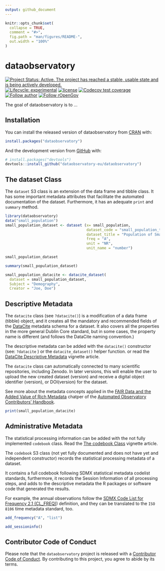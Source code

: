 ```yaml
---
output: github_document
---
```


<!-- README.md is generated from README.Rmd. Please edit that file -->

```r
knitr::opts_chunk$set(
  collapse = TRUE,
  comment = "#>",
  fig.path = "man/figures/README-",
  out.width = "100%"
)
```

# dataobservatory

<!-- badges: start -->
[![Project Status: Active. The project has reached a stable, usable state and is being actively developed.](https://www.repostatus.org/badges/latest/active.svg)](https://www.repostatus.org/#active)
[![Lifecycle: experimental](https://img.shields.io/badge/lifecycle-experimental-orange.svg)](https://lifecycle.r-lib.org/articles/stages.html#experimental)
[![license](https://img.shields.io/badge/license-GPL--3-blue.svg)](https://www.gnu.org/licenses/gpl-3.0.en.html)
[![Codecov test coverage](https://codecov.io/gh/dataobservatory-eu/dataobservatory/branch/master/graph/badge.svg)](https://codecov.io/gh/dataobservatory-eu/dataobservatory?branch=master)
[![Follow author](https://img.shields.io/twitter/follow/antaldaniel.svg?style=social)](https://twitter.com/intent/follow?screen_name=antaldaniel)
[![Follow rOpenGov](https://img.shields.io/twitter/follow/ropengov.svg?style=social)](https://twitter.com/intent/follow?screen_name=ropengov)
<!-- badges: end -->

The goal of dataobservatory is to ...

## Installation

You can install the released version of dataobservatory from [CRAN](https://CRAN.R-project.org) with:

``` r
install.packages("dataobservatory")
```

And the development version from [GitHub](https://github.com/) with:

``` r
# install.packages("devtools")
devtools::install_github("dataobservatory-eu/dataobservatory")
```
## The dataset Class

The `dataset` S3 class is an extension of the data frame and tibble class.  It has some important metadata attributes that facilitate the automated documentation of the dataset. Furthermore, it has an adequate `print` and `summary` method.

```r
library(dataobservatory)
data("small_population")
small_population_dataset <- dataset (x= small_population,
                                     dataset_code = "small_population_total",
                                     dataset_title = "Population of Small European Countries",
                                     freq = "A",
                                     unit = "NR",
                                     unit_name = "number")
```



```r
small_population_dataset
```

```r
summary(small_population_dataset)
```

```r
small_population_datacite <- datacite_dataset(
  dataset = small_population_dataset,
  Subject = "Demography",
  Creator = "Joe, Doe")
```


## Descriptive Metadata

The `datacite` class (see `?datacite()`) is a modification of a data frame (tibble) object, and it creates all the mandatory and recommended fields of the [DataCite](https://support.datacite.org/docs/datacite-metadata-schema-v44-properties-overview) metadata schema for a dataset.  It also covers all the properties in the more general Dublin Core standard, but in some cases, the property name is different (and follows the DataCite naming convention.)  

The descriptive metadata can be added with the `datacite()` constructor (see: `?datacite` ) or the `datacite_dataset()` helper function. or read the [DataCite Descriptive Metadata](http://r.dataobservatory.eu/articles/datacite.html) vignette article. 

The `datacite` class can automatically connected to many scientific repositories, including Zenodo.  In later versions, this will enable the user to upload the new created dataset (version) and receive a digital object identifier (version), or DOI(version) for the dataset.

See more about the metadata concepts applied in the [FAIR Data and the Added Value of Rich Metadata](https://contributors.dataobservatory.eu/FAIR-data.html) chatper of the [Automated Observatory Contributors’ Handbook](https://contributors.dataobservatory.eu/).

```r
print(small_population_datacite)
```

## Administrative Metadata

The statistical processing information can be added with the not fully implemented `codebook` class. Read the [The codebook Class](http://r.dataobservatory.eu/articles/codebook.html) vignette article.

The `codebook` S3 class (not yet fully documented and does not have yet and independent constructor) records the statistical processing metadata of a dataset. 

It contains a full codebook following SDMX statistical metadata codelist standards, furthermore, it records the Session Information of all processing steps, and adds to the descriptive metadata the R packages or software code that generated the results.

For example, the annual observations follow the [SDMX Code List for Frequency 2.1 (CL_FREQ)](https://sdmx.org/?page_id=3215/)) definition, and they can be translated to the `ISO 8106` time metadata standard, too.

```r
add_frequency("A", "list")
```
```r
add_sessioninfo()
```

## Contributor Code of Conduct

Please note that the `dataobservatory` project is released with a [Contributor Code of Conduct](https://www.contributor-covenant.org/version/2/0/code_of_conduct/). By contributing to this project, you agree to abide by its terms.
